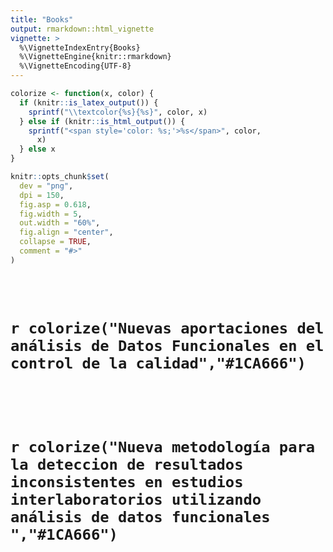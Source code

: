 ```yaml
---
title: "Books"
output: rmarkdown::html_vignette
vignette: >
  %\VignetteIndexEntry{Books}
  %\VignetteEngine{knitr::rmarkdown}
  %\VignetteEncoding{UTF-8}
---
```


```r
colorize <- function(x, color) {
  if (knitr::is_latex_output()) {
    sprintf("\\textcolor{%s}{%s}", color, x)
  } else if (knitr::is_html_output()) {
    sprintf("<span style='color: %s;'>%s</span>", color,
      x)
  } else x
}
```
```r
knitr::opts_chunk$set(
  dev = "png",
  dpi = 150,
  fig.asp = 0.618,
  fig.width = 5,
  out.width = "60%",
  fig.align = "center",
  collapse = TRUE,
  comment = "#>"
)
```
<br>
<br>

# `r colorize("Nuevas aportaciones del análisis de Datos Funcionales en el control de la calidad","#1CA666")`
<br>

<object data="199451588.pdf" height="50%" width="100%"></object>

<br>

# `r colorize("Nueva metodología para la deteccion de resultados inconsistentes en estudios interlaboratorios utilizando análisis de datos funcionales ","#1CA666")`

<br>

<object data="génesis_moreno_y_cristian_solórzano_-_trabajo_con_correciones.pdf" height="50%" width="100%"></object>

<br>
